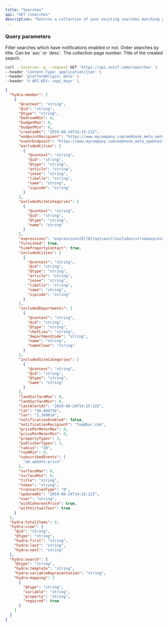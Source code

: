 ```yaml
---
title: "Searches"
api: "GET /searches"
description: "Returns a collection of your existing searches matching given criteria."
---
```


### Query parameters

 <ParamField query="notificationEnabled" type="boolean">
  Filter searches which have notifications enabled or not.
  </ParamField>

  <ParamField query="order[title]" type="string" placeholder="asc, desc">
    Order searches by title. Can be `asc` or `desc`.
  </ParamField>

  <ParamField query="page" type="integer" default="1">
    The collection page number.
  </ParamField>

  <ParamField query="title" type="string">
    Title of the created search.
  </ParamField>


<RequestExample>

```bash Example Request
curl --location -g --request GET 'https://api.notif.immo/searches' \
--header 'Content-Type: application/json' \
--header 'platformOrigin: melo' \
--header 'X-API-KEY: <api_key>' \
```

</RequestExample>

<ResponseExample>

```json Example Response
{
  "hydra:member": [
    {
      "@context": "string",
      "@id": "string",
      "@type": "string",
      "bedroomMin": 0,
      "budgetMax": 0,
      "budgetMin": 0,
      "createdAt": "2019-08-24T14:15:22Z",
      "endpointRecipient": "https://www.mycompany.com/webhook_melo_match",
      "eventEndpoint": "https://www.mycompany.com/webhook_melo_updates",
      "excludedCities": [
        {
          "@context": "string",
          "@id": "string",
          "@type": "string",
          "article": "string",
          "insee": "string",
          "libelle": "string",
          "name": "string",
          "zipcode": "string"
        }
      ],
      "excludedSiteCategories": [
        {
          "@context": "string",
          "@id": "string",
          "@type": "string",
          "name": "string"
        }
      ],
      "expressions": "expressions[0][0][options][includes]=true&expressions[0][0][options][strict]=true&expressions[1][0][word]=viager&expressions[1][0][options][includes]=true&expressions[1][0][options][strict]=true",
      "furnished": true,
      "hidePropertyContact": true,
      "includedCities": [
        {
          "@context": "string",
          "@id": "string",
          "@type": "string",
          "article": "string",
          "insee": "string",
          "libelle": "string",
          "name": "string",
          "zipcode": "string"
        }
      ],
      "includedDepartments": [
        {
          "@context": "string",
          "@id": "string",
          "@type": "string",
          "chefLieu": "string",
          "departmentCode": "string",
          "name": "string",
          "nameClean": "string"
        }
      ],
      "includedSiteCategories": [
        {
          "@context": "string",
          "@id": "string",
          "@type": "string",
          "name": "string"
        }
      ],
      "landSurfaceMax": 0,
      "landSurfaceMin": 0,
      "lastAlertAt": "2019-08-24T14:15:22Z",
      "lat": "48.864716",
      "lon": "2.349014",
      "notificationEnabled": false,
      "notificationRecipient": "foo@bar.com",
      "pricePerMeterMax": 0,
      "pricePerMeterMin": 0,
      "propertyTypes": 3,
      "publisherTypes": 3,
      "radius": "20",
      "roomMin": 0,
      "subscribedEvents": [
        "ad.update.price"
      ],
      "surfaceMax": 0,
      "surfaceMin": 0,
      "title": "string",
      "token": "string",
      "transactionType": "0",
      "updatedAt": "2019-08-24T14:15:22Z",
      "user": "string",
      "withCoherentPrice": true,
      "withVirtualTour": true
    }
  ],
  "hydra:totalItems": 0,
  "hydra:view": {
    "@id": "string",
    "@type": "string",
    "hydra:first": "string",
    "hydra:last": "string",
    "hydra:next": "string"
  },
  "hydra:search": {
    "@type": "string",
    "hydra:template": "string",
    "hydra:variableRepresentation": "string",
    "hydra:mapping": [
      {
        "@type": "string",
        "variable": "string",
        "property": "string",
        "required": true
      }
    ]
  }
}
```

</ResponseExample>
